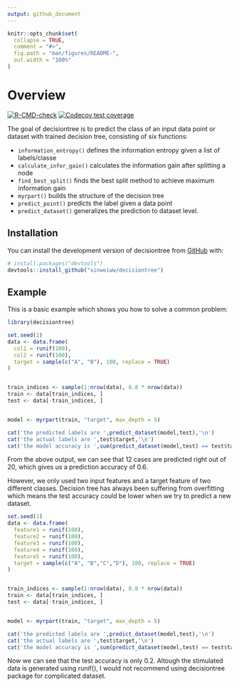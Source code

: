 ```yaml
---
output: github_document
---
```


<!-- README.md is generated from README.Rmd. Please edit that file -->

```r
knitr::opts_chunk$set(
  collapse = TRUE,
  comment = "#>",
  fig.path = "man/figures/README-",
  out.width = "100%"
)
```

# Overview

<!-- badges: start -->
[![R-CMD-check](https://github.com/xinweiww/decisiontree/actions/workflows/R-CMD-check.yaml/badge.svg)](https://github.com/xinweiww/decisiontree/actions/workflows/R-CMD-check.yaml)
[![Codecov test coverage](https://codecov.io/gh/xinweiww/decisiontree/branch/main/graph/badge.svg)](https://app.codecov.io/gh/xinweiww/decisiontree?branch=main)
<!-- badges: end -->

The goal of decisiontree is to predict the class of an input data point or dataset with trained decision tree, consisting of six functions:

- `information_entropy()` defines the information entropy given a list of labels/classe
- `calculate_infor_gain()` calculates the information gain after splitting a node
- `find_best_split()` finds the best split method to achieve maximum information gain
- `myrpart()` builds the structure of the decision tree
- `predict_point()` predicts the label given a data point
- `predict_dataset()` generalizes the prediction to dataset level.

## Installation

You can install the development version of decisiontree from [GitHub](https://github.com/) with:

``` r
# install.packages("devtools")
devtools::install_github("xinweiww/decisiontree")
```

## Example

This is a basic example which shows you how to solve a common problem:

```r
library(decisiontree)

set.seed(1)
data <- data.frame(
  col1 = runif(100),
  col2 = runif(100),
  target = sample(c("A", "B"), 100, replace = TRUE)
)


train_indices <- sample(1:nrow(data), 0.8 * nrow(data))
train <- data[train_indices, ]
test <- data[-train_indices, ]


model <- myrpart(train, "target", max_depth = 5)

cat('the predicted labels are ',predict_dataset(model,test),'\n')
cat('the actual labels are ',test$target,'\n')
cat('the model accuracy is ',sum(predict_dataset(model,test) == test$target) / nrow(test))

```
From the above output, we can see that 12 cases are predicted right out of 20, which gives us a prediction accuracy of 0.6.

However, we only used two input features and a target feature of two different classes. Decision tree has always been suffering from overfitting which means the test accuracy could be lower when we try to predict a new dataset.

```r
set.seed(1)
data <- data.frame(
  feature1 = runif(100),
  feature2 = runif(100),
  feature3 = runif(100),
  feature4 = runif(100),
  feature5 = runif(100),
  target = sample(c("A", "B","C","D"), 100, replace = TRUE)
)


train_indices <- sample(1:nrow(data), 0.8 * nrow(data))
train <- data[train_indices, ]
test <- data[-train_indices, ]


model <- myrpart(train, "target", max_depth = 5)

cat('the predicted labels are ',predict_dataset(model,test),'\n')
cat('the actual labels are ',test$target,'\n')
cat('the model accuracy is ',sum(predict_dataset(model,test) == test$target) / nrow(test))
```

Now we can see that the test accuracy is only 0.2. Altough the stimulated data is generated using runif(), I would not recommend using decisiontree package for complicated dataset.
